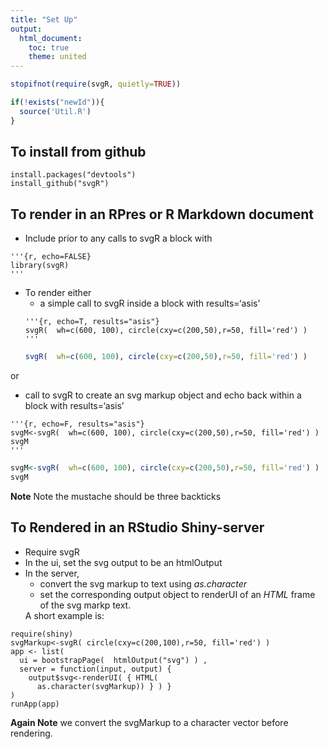 ```yaml
---
title: "Set Up"
output:
  html_document:
    toc: true
    theme: united
---
```


```r
stopifnot(require(svgR, quietly=TRUE))
```

```r
if(!exists("newId")){
  source('Util.R')
}
```

## To install from github

```
install.packages("devtools")
install_github("svgR")
```

## To render in an RPres or R Markdown document 
- Include prior to any calls to svgR a block with
```
'''{r, echo=FALSE}
library(svgR)
'''
```
- To render either 
  + a simple call to svgR inside a block with results='asis'
```
'''{r, echo=T, results="asis"}
svgR(  wh=c(600, 100), circle(cxy=c(200,50),r=50, fill='red') )
'''
```
```r
svgR(  wh=c(600, 100), circle(cxy=c(200,50),r=50, fill='red') )
```

or

  + call to svgR to create an svg markup object and echo back within a block with results='asis'
```
'''{r, echo=F, results="asis"}
svgM<-svgR(  wh=c(600, 100), circle(cxy=c(200,50),r=50, fill='red') )
svgM
'''
```
```r
svgM<-svgR(  wh=c(600, 100), circle(cxy=c(200,50),r=50, fill='red') )
svgM
```

**Note** Note the mustache should be three backticks 


## To Rendered in an RStudio **Shiny-server**

- Require svgR
- In the ui, set the svg output to be an htmlOutput
- In the server, 
  + convert the svg markup to text using *as.character*
  + set the corresponding output object to renderUI of an 
  *HTML* frame of the svg markp text.
  
  A short example is:

```
require(shiny)
svgMarkup<-svgR( circle(cxy=c(200,100),r=50, fill='red') )
app <- list(
  ui = bootstrapPage(  htmlOutput("svg") ) ,
  server = function(input, output) {
    output$svg<-renderUI( { HTML(
      as.character(svgMarkup)) } ) } 
) 
runApp(app) 
```
**Again Note**  we convert the svgMarkup to a character vector before rendering.

